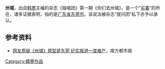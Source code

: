 '''卅城'''，出自[[韩寒|韩寒]]主编的杂志《独唱团》第一期《你们去卅城》，是一个“[[嫖娼|买春]]”的所在，诸多证据表明，指的是[[广东省|广东省]][[东莞市|东莞市]]。该说法被杂志“提问团”私下亦予以承认。

==参考资料==
*[https://web.archive.org/web/20110108193819/http://news.timedg.com/2010-07/30/content_639441.htm 网友质疑《卅城》原型是东莞 纪实报道一度难产]，南方都市报
[[Category:韓寒作品|Category:韓寒作品]]